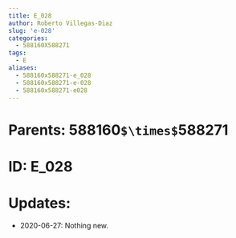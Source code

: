 ```yaml
---
title: E_028
author: Roberto Villegas-Diaz
slug: 'e-028'
categories:
  - 588160X588271
tags:
  - E
aliases:
  - 588160x588271-e_028
  - 588160x588271-e-028
  - 588160x588271-e028
---
```


# **Parents**: 588160`$\times$`588271
# **ID**: E_028
# **Updates**: 
 - 2020-06-27: Nothing new.
